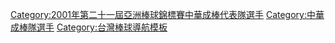 {{Navbox
|bodyclass=hlist

| name  = 2001年第二十一屆亞洲棒球錦標賽中華成棒代表隊
|title = {{Flagicon|TPE}} [[2001年亞洲棒球錦標賽|<span style="color:white;">2001年第二十一屆亞洲棒球錦標賽</span>]][[中華成棒隊|<span style="color:white;">中華成棒代表隊</span>]]
| titlestyle = background:navy; color:red;
| groupstyle = background:navy; color:#FFFFFF;
|group1=總教練
|list1= 
*[[林華韋]]（[[台灣體育大學台中校區棒球隊|富邦]]）
|group2=教練
|list2= 
*[[葉志仙]]（[[輔仁大學棒球隊|中興]]） 
* [[蕭文勝]]（[[台北市開南商工青棒隊|開南]]） 
* [[龔榮堂]]（[[台灣體育大學桃園校區棒球隊|國體]]） 
* [[酒井光次郎]]（[[國家儲訓棒球隊|國軍]]）
|group3= 投手
|list3= 
*[[陳揚凱]]（[[統一7-ELEVEn獅|統一]]） 
* [[黃欽智]]（[[臺中金剛|金剛]]） 
* [[蔡仲南]]（[[國家儲訓棒球隊|國軍]]） 
* [[陽建福]]（[[台灣體育大學台中校區棒球隊|台體]]） 
* [[余文彬]]（[[文化大學棒球隊|文化]]） 
* [[曾兆豪]]（[[嘉義大學棒球隊|嘉大]]） 
* [[莊侑霖|莊宏亮]]（[[文化大學棒球隊|文化]]）
|group4= 捕手
|list4= 
*[[高志綱]]（[[台灣體育大學台中校區棒球隊|台體]]） 
* [[陳克帆]]（[[文化大學棒球隊|文化]]） 
* [[唐結傳]]（[[合作金庫棒球隊|合庫]]）
|group5= 內野手
|list5= 
*[[高國慶]]（[[台灣體育大學台中校區棒球隊|台體]]） 
* [[曾揚岳]]（[[文化大學棒球隊|文化]]） 
* [[吳文裕]]（[[合作金庫棒球隊|合庫]]） 
* [[林智勝]]（[[合作金庫棒球隊|合庫]]） 
* [[王世驊]]（[[台北體院棒球隊|北體]]） 
* [[陳江和]]（[[文化大學棒球隊|文化]]） 
* [[王建明]]（[[台北體院棒球隊|北體]]） 
|group6= 外野手
|list6= 
*[[陳致遠]]（[[國家儲訓棒球隊|國軍]]） 
* [[陳元甲]]（[[文化大學棒球隊|文化]]） 
* [[周思齊]]（[[輔仁大學棒球隊|輔仁]]） 
* [[張建銘]]（[[台北體院棒球隊|北體]]） 
* [[紀俊麟]]（[[台灣體育大學台中校區棒球隊|台體]]） 
}}
<includeonly>[[Category:2001年第二十一屆亞洲棒球錦標賽中華成棒代表隊選手]][[Category:中華成棒隊選手]]
</includeonly><noinclude>[[Category:台灣棒球導航模板]]</noinclude>